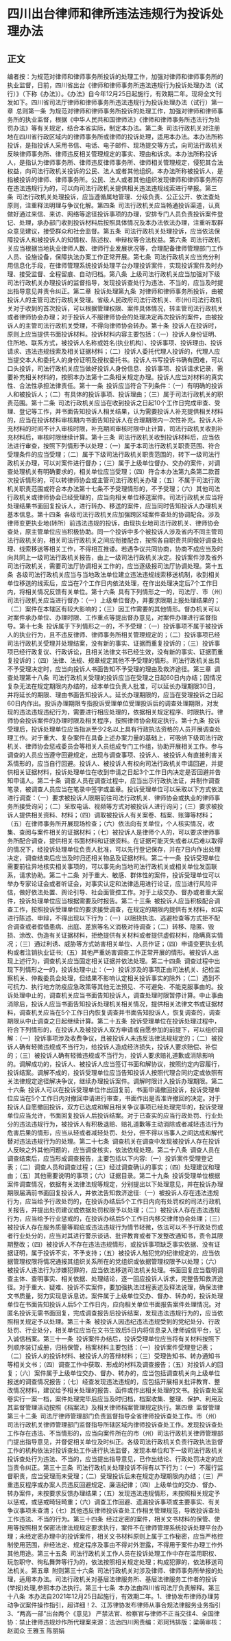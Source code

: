 # 四川出台律师和律所违法违规行为投诉处理办法
## 正文
编者按：为规范对律师和律师事务所投诉的处理工作，加强对律师和律师事务所的执业监督，日前，四川省出台《律师和律师事务所违法违规行为投诉处理办法（试行）》（下称《办法》）。《办法》自今年12月25日起施行，有效期二年。现将全文刊发如下。四川省司法厅律师和律师事务所违法违规行为投诉处理办法（试行）第一章 总则第一条 为规范对律师和律师事务所投诉的处理工作，加强对律师和律师事务所的执业监督，根据《中华人民共和国律师法》《律师和律师事务所违法行为处罚办法》等有关规定，结合本省实际，制定本办法。第二条 司法行政机关对注册地在四川省行政区域内的律师事务所或律师的投诉处理，适用本办法。本办法所称投诉，是指投诉人采用书信、电话、电子邮件、现场提交等方式，向司法行政机关反映律师事务所、律师违反相关管理规定的事实、理由和诉求。本办法所称投诉人，是指认为律师事务所、律师违反律师事务所、律师相关管理规定，侵犯其合法权益，向司法行政机关投诉的公民、法人或者其他组织。本办法所称被投诉人，是指被投诉的律师、律师事务所。公民、法人或者其他组织发现律师和律师事务所存在违法违规行为的，可以向司法行政机关提供相关违法违规线索进行举报。第三条 司法行政机关处理投诉，应当遵循属地管理、分级负责、公正公开、依法查处原则，注重释法明理与争议化解。第四条 司法行政机关应当畅通投诉渠道，认真做好通过来信、来访、网络等途径投诉事项的办理，安排专门人员负责投诉案件登记、处理，承办部门收到投诉材料后按照具体情况及本办法依法办理，注重听取群众意见建议，接受群众和社会监督。第五条 司法行政机关处理投诉，应当依法保障投诉人和被投诉人的知情权、陈述权、申辩权等合法权益。第六条 司法行政机关应当根据当地执业律师人数、律师行业发展状况等，合理配备律师管理部门工作人员、设施设备，保障执法办案工作正常开展。第七条 司法行政机关应当充分利用信息化手段，在律师管理系统投诉处理平台办理投诉案件，实现投诉案件及时办理、接受监督、全程留痕、自动归档。第八条 上级司法行政机关应当加强对下级司法行政机关办理投诉的监督指导，发现投诉查处行为违法、不当的，应当及时提出指导意见并责令纠正。第二章 投诉处理第九条 对律师和律师事务所投诉，由被投诉人的主管司法行政机关受理。省级人民政府司法行政机关、市(州)司法行政机关对于收到的首次投诉，可以根据管理权限、案件具体情况，转主管司法行政机关或者律师协会办理；对于投诉人不服律师协会的处理决定再次投诉的案件，由被投诉人的主管司法行政机关受理，不得向律师协会转办。第十条 投诉人在投诉时，原则上应当提供书面投诉材料。投诉材料内容主要包括：（一）投诉人身份证明、住所地、联系方式，被投诉人名称或姓名(执业机构）、投诉事项、投诉理由、投诉请求、违法违规线索及相关证据材料；（二）投诉人委托代理人投诉的，代理人应当提交本人和委托人的身份证明及授权委托书。投诉人书写投诉书确有困难，可以口头投诉，司法行政机关应当做好投诉人身份信息、投诉事项、投诉请求记录，需要补充相关材料的，按照本办法第十二条相关规定办理。投诉人应当对材料的真实性、合法性承担法律责任。第十一条 投诉应当符合下列条件：（一）有明确的投诉人和被投诉人；（二）有具体的投诉事项、投诉理由；（三）属于司法行政机关的职责范围。第十二条 司法行政机关应当在收到投诉之日起10个工作日完成审查、受理、登记等工作，并书面告知投诉人相关结果，认为需要投诉人补充提供相关材料的，应当在投诉材料审核期内书面告知投诉人在合理期限内一次性补充。投诉人补充材料的时间不计入审核时限，补充期间审核时限中止计算，司法行政机关收到补充材料后，审核时限继续计算。第十三条 司法行政机关收到投诉材料后，应当依法进行审查，按照下列情形予以处理：（一）属于本司法行政机关职责范围、符合受理条件的应当受理；（二）属于下级司法行政机关职责范围的，转下一级司法行政机关办理，可以对案件进行督办；（三）属于上级单位督办、交办的案件，对调查处理机关有明确要求的，相关单位应当受理；（四）符合本办法第九条第二款首次投诉情形的，可以转律师协会或主管司法行政机关办理；（五）不属于司法行政机关职责范围或符合本办法第十七条不予受理情形的，不予受理；（六）其他司法行政机关或律师协会已经受理的，应当向相关单位移送案件。司法行政机关应当将处理结果书面回复投诉人，进行转办、移送的案件，应当同时告知投诉人办理机关基本信息。第十四条 各级司法行政机关应加强跨区域案件查处的协调配合。涉及律师变更执业地(转所）前违法违规的投诉，由现执业地司法行政机关、律师协会查处，原主管单位应当积极协助。同一个投诉中多个被投诉人涉及省内不同主管司法行政机关的，相关司法行政机关之间应衔接配合，按照各自职责共同做好调查处理、线索移送等相关工作，不得相互推诿。若遇争议共同协商，协商不成应当及时向共同上一级司法行政机关报告，由上一级司法行政机关决定。投诉案件涉及省外司法行政机关，需要司法厅协调相关工作的，应当逐级报司法厅协调处理。第十五条 各级司法行政机关应当与当地政法单位建立违法违规线索移送机制，收到相关单位移送的线索后，应当在7个工作日内依法处理，在作出处理决定后7个工作日内，将相关情况反馈有关单位。第十六条 具有下列情形之一的，司法厅、市（州）司法行政机关应当进行督办：（一）上级单位督办，并要求限期上报处理结果的；（二）案件在本辖区有较大影响的；（三）因工作需要的其他情形。督办机关可以对案件承办单位、办理时限、工作重点等提出督办意见，对案件办理进行监督指导。第十七条 投诉属于下列情形之一的，不予受理：（一）投诉事项不属于被投诉人的执业行为，且不违反律师、律师事务所相关管理规定的；（二）投诉事项已经司法行政机关受理并处理结案，没有新的事实、证据而重复投诉的；（三）投诉事项已经行政复议、行政诉讼，且相关法律文书已经生效，没有新的事实、证据而重复投诉的；（四）法律、法规、规章规定其他不予受理的情形。司法行政机关出具不予受理决定时，应当向投诉人书面告知不予受理的理由及救济途径。第三章 调查处理第十八条 司法行政机关受理的投诉应当在受理之日起60日内办结；因情况复杂无法在规定期限内办结的，经本单位负责人批准，可以延长办理期限30日，并将延长的期限、理由书面告知投诉人。延长办理期限的，应当在受理投诉之日起60日内作出。投诉办理期限专指投诉受理单位受理投诉后的调查处理期限，对发现的违法违规违纪行为，需要进行相应处理的，依据相关规定程序、时限执行。律师协会投诉案件的办理时限及相关程序，按照律师协会规定执行。第十九条 投诉受理后，投诉处理单位应当指派至少2名以上具有行政执法资格的人员开展调查处理工作。对于重大、复杂案件在具备上述办案力量的基础上，可吸纳下级司法行政机关、律师协会惩戒委员会等相关人员组成专门工作组，协助开展相关工作。参与调查的人员应当遵守回避规定，出现与调查事项、投诉人、被投诉人有直接利害关系情形的，应当自行回避。投诉人、被投诉人有权向司法行政机关申请回避，并提供相关证据材料，投诉处理单位在收到申请之日起3个工作日内决定是否回避并告知申请人。第二十条 调查人员在调查过程中，应当出示行政执法证，并制作调查笔录，被调查人员应当在笔录中签字或盖章。投诉受理单位可以采取以下方式依法进行调查：（一）要求被投诉人限期前往司法行政机关、律师协会或执业的律师事务所接受询问；（二）采取电话、视频等方式对被投诉人进行询问；（三）要求被投诉人提供相关资料、材料；（四）调取被投诉人有关案卷、档案、账簿等材料；（五）在律师事务所开展现场检查；（六）依法向有关单位，个人核实情况，收集、查阅与案件相关的证据材料；（七）被投诉人是律师个人的，可以要求律师事务所配合调查，提供相关书面材料和证据资料。在证据可能灭失或者以后难以取得的情况下，经投诉处理单位负责人批准，可以先行登记保存，并在7日内作出处理决定，调查结束后应当及时归还相关物品及证据材料。第二十一条 投诉受理单位需要前往异地核实相关事项的，可以事先向当地司法行政机关或相关单位发函联系，请求协助。第二十二条 对于重大、敏感、群体性的案件，投诉受理单位可以举办专家论证会或者听证会，对事实认定和法律适用进行论证，应当进行风险评估，做好依法处置、舆论引导、社会面管控工作。对于上级交办、督办或者重大案件，投诉处理单位应当根据需要及时报告。第二十三条 被投诉人应当积极配合调查工作，按照投诉受理单位的要求接受调查，在规定的期限内提供有关材料，如实进行陈述、申辩，不得出现以下行为：（一）以阻挠执法、逃避检查等方式拒不配合调查或者假借患病、出庭、差旅等名义消极对待调查；（二）转移、隐匿、毁损、涂改、伪造有关证据材料，拒绝提供有关材料或者提供虚假材料，隐瞒真实情况；（三）通过利诱、威胁等方式妨害相关单位、人员作证；（四）申请变更执业机构或者注销执业证书;（五）其他严重妨害调查工作正常开展的情形。被投诉人出现上述行为，调查机关应当固定相关证据并依法处理。第二十四条 调查过程中出现下列情形之一的，投诉处理中止：（一）投诉涉及的事项正由司法机关、纪检监察机关、仲裁委员会处理，但结果不影响认定相关投诉事实的除外；（二）遇到不可抗力、执行地方防疫应急政策等其他无法预见、不可避免、不能克服事由的。投诉处理中止的，调查机关应当书面告知投诉人，调查处理时限暂停计算。中止事由消除后，投诉人应当书面告知投诉处理机关相关情况，提供相关法律文书或证据材料，调查机关应当在5个工作日内恢复调查并书面告知投诉人，恢复调查的，调查期限从中止调查之日起继续计算。第二十五条 投诉受理单位在投诉处理过程中，符合下列情形的，在投诉人及被投诉人双方申请或自愿参加的前提下，可以组织调解：（一）投诉事项涉及收费争议，且被投诉人未违反法律法规规定的；（二）被投诉人确有轻微违规或不当行为，给投诉人造成经济损失，投诉人要求赔偿、补偿的；（三）被投诉人确有轻微违规或不当行为，投诉人要求赔礼道歉或消除影响的。调解成功的，投诉人、被投诉人应当签订书面和解协议，按照约定内容履行，投诉结案。调解不成的，投诉受理单位应当告知投诉人按照代理合同约定或依照有关法律规定途径解决争议，继续办理投诉案件。调解时限计入投诉办理期限。第二十六条 投诉人可以在投诉受理单位作出回复前，书面申请撤回投诉，投诉受理单位应当在5个工作日内对撤回申请进行审查，书面作出是否准许撤回的决定。对于投诉人自愿撤回投诉，双方已达成和解且相关争议事项已经处理完毕的，投诉受理单位应当允许，书面回复投诉人后投诉结案。对于已查实的应当行政处罚、行业处分的违法违规行为，被投诉人有积极退赔、赔礼道歉等主动消除或者减轻违法行为危害后果的情形，应当从轻或者减轻处罚、处分，但不得以当事人之间达成和解代替对违法违规行为的处理。第二十七条 调查机关在调查中发现被投诉人存在投诉人反映之外其他问题的，应当调查核实，依法依规处理。第二十八条 调查人员在调查结束后，应当形成调查报告，主要包括以下内容:（一）投诉案件受理登记表；（二）调查人员和调查过程；（三）经过调查确认的事实；（四）处理建议和理由；（五）其他需要说明的事项；（六）证据目录。第二十九条 投诉受理单位根据案件调查情况，依据有关法律法规等规定，分别提出以下处理意见，并在投诉办理期限届满前书面回复投诉人，并依法告知救济途径:（一）被投诉人存在违法违规行为，应当给予行政处罚的，在投诉办结后5个工作日内向有处罚权的司法行政机关报告，并提出处罚建议或依据处罚权限予以处理；（二）被投诉人存在违法违规行为，应当给予行业惩戒的，在投诉办结后5个工作日内移交律师协会处理；（三）被投诉人存在服务质量等瑕疵或违法违规行为情节轻微，依法可以不予行政处罚或者行业处分的，应当对其进行警示谈话、批评教育或者下发整改通知书，责令其限期整改；（四）被投诉人不存在违法违规情形，或投诉事项缺乏事实依据、没有证据证明，属于投诉不实，不予支持；（五）被投诉人触犯党的纪律规定的，应当依据管理权限将情况通报其组织关系所在的党组织或依据管理权限予以处理；（六）被投诉人违法行为涉嫌犯罪的，应当依法移送司法机关处理。书面回复应当载明调查主体、查明事实、相关依据、处理结论，逐一回应投诉人诉求，完整告知救济途径。对于重大、疑难、投诉不实案件，要加强执法过程表述及释法说理，确保法律文书质量，努力实现息诉息访。案件属于上级单位交办、督办、转办的，投诉处理单位在书面告知投诉人后5个工作日内，应向相关单位书面报告案件处理情况。对匿名投诉无需书面回复，完成调查报告后投诉结案，发现违法违规行为的，应当依照相关规定予以处理。第三十条 被投诉人因违纪违法违规受到的党纪处分、行政处罚、行业处分，相关单位应当在文书生效后5日内将信息录入律师诚信平台，记入诚信档案。第三十一条 投诉案件办结后，投诉受理单位应当将有关材料按照下列顺序装订成册，归档保管，档案材料主要包括：（一）投诉案件受理登记表；（二）投诉人的投诉材料、被投诉人的答辩材料；（三）受理告知书、转办通知书等相关文书；（四）调查工作中获取、形成的材料及调查报告；（五）对投诉人的回复；（六）案件属于上级单位交办、督办、转办的，应当包括调查机关向上级单位报送的调查情况报告；（七）经查发现违法违规的，应包括开展相关批评教育、整改情况材料，建议给予相关处理的报告、函件或作出相关处理的文书。投诉查处案卷实行一案一档，案件处理完毕后应当及时归档，档案收集、整理、保护、利用及其监督管理活动按照《档案法》及相关律师档案管理规定执行。第四章 监督管理第三十二条 司法厅律师管理部门负责监督指导全省律师投诉查处工作。市（州）司法行政机关律师管理部门监督指导所辖区域内律师投诉查处工作。发现投诉查处工作存在违法、不当情形的，应当向案件所在的市（州）司法行政机关律师管理部门提出指导意见，并督促相关单位及时纠正。各级司法行政机关负责行政执法监督工作的机构依法对投诉查处工作进行执法监督，发现本单位和下一级司法行政机关投诉查处行为违法、不当的，应当提出指导意见，已作出结论、行政处罚决定的应当责令纠正。第三十三条 司法行政机关处理投诉不得有以下行为：（一）不履行监督职责，应当受理而未受理；（二）受理投诉后未在规定办理期限内办结；（三）严重违反程序或办案人员违反回避规定、廉洁纪律；（四）上级单位的交办、督办、转办案件，未按要求反馈办理结果；（五）发现违法违规情形，未按照相关规定予以惩戒，或惩戒畸轻畸重；（六）调查工作回避、遗漏投诉事项或主要事实、有关争议事项未查清；（七）其他违反律师投诉查处工作相关管理规范，导致投诉查处工作违法、不当的行为。第三十四条 经过定密的案件，相关文书材料的保管、使用等按照相关保密法律法规规定要求执行，案件不在律师管理系统投诉处理平台办理；未经定密办理中的投诉案件，相关文书材料原则上属于工作秘密，应当严格控制使用范围，非经法定、规定程序及事由不得对外泄露，不得用于案件办理工作外其他用途。第三十五条 司法行政机关工作人员在投诉处理工作中存在滥用职权、玩忽职守、徇私舞弊等行为的，依法按照相关规定处理；构成犯罪的，依法移送司法机关。第五章 附则第三十六条 司法行政机关对涉及律师、律师事务所举报的处理，适用本办法。司法行政机关对基层法律服务所、基层法律服务工作者的投诉(举报)处理,参照本办法执行。第三十七条 本办法由四川省司法厅负责解释。第三十八条 本办法自2021年12月25日起施行，有效期二年。1、律协发布律师办理劳动争议案件操作指引，超详细！2、江苏律协发布律师从事合规法律服务业务指引3、“两高一部”出台两个《意见》 严禁法官、检察官与律师不正当交往4、全国律协：禁止律师违规炒作所代理案来源：法治四川网责编：邓珂玮排版：梁萌审核：赵润众 王雅玉 陈丽娟